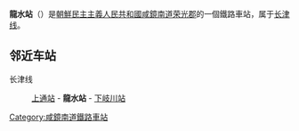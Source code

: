 {{unreferenced|time=2015-02-14T16:51:37+00:00}}
{{朝鮮半島車站資訊
|公司色 = blue
|文字色 = 
|站名 = 龍水站
|圖片 = 
|pxl = 
|圖片說明 =
|前一站 = [[上通站|上通]]
|前一站距離 = 4.1
|後一站距離 = 6.0
|後一站 = [[下岐川站|下岐川]]
|所屬路線 = [[长津线|长津线]]
|距離 = 17.4
|起點站 = [[荣光站_(咸镜南道)|荣光]]
|諺文 = 룡수역
|朝鮮漢字 = 龍水驛
|文觀部式 = 
|馬-賴式 = Ryongsu-yŏk
|副站名 = 
|車站編號 = 
|停站路線數 = 
|所屬公司 = [[朝鮮民主主義人民共和國鐵道省|朝鮮民主主義人民共和國鐵道省]]
|所在地 =[[咸鏡南道|咸鏡南道]][[荣光郡|荣光郡]]
|車站構造 = 地面车站
|月台配置 = 
|啟用年月日 =
|廢站年月日 = 
|上下車人次 = 
|統計年度 = 
|轉車 = 
|備註 = 
|全寬備註 = 
}}

'''龍水站'''（{{lang-ko|룡수역}}）是[[朝鮮民主主義人民共和國|朝鮮民主主義人民共和國]][[咸鏡南道|咸鏡南道]][[荣光郡|荣光郡]]的一個鐵路車站，属于[[长津线|长津线]]。

==邻近车站==
长津线
:[[上通站|上通站]] - '''龍水站''' - [[下岐川站|下岐川站]]

{{朝鲜铁路小作品}}

{{长津线}}

[[Category:咸鏡南道鐵路車站|Category:咸鏡南道鐵路車站]]
